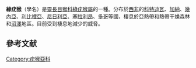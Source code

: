 {{Speciesbox 
| status = NT
| status_system = iucn3.1
| status_ref = <ref name=iucn>{{IUCN2006 | assessors = Primate Specialist Group | year = 1996 | id = 18245 | title = Procolobus verus | downloaded = 2007-07-29}}</ref>
| image = Procolobus verus.jpg
| taxon= Procolobus verus
| authority = ({{le|Van Beneden|Pierre-Joseph van Beneden}}, 1838)
| range_map=Procolobus verus range map.png
| range_map_caption=在西非的分布地
}}

'''綠疣猴'''（學名''{{lang|en|Procolobus verus}}''）是[[靈長目|靈長目]][[猴科|猴科]][[綠疣猴屬|綠疣猴屬]]的一種。分布於[[西非|西非]]的[[科特迪瓦|科特迪瓦]]、[[加納|加納]]、[[幾內亞|幾內亞]]、[[利比裡亞|利比裡亞]]、[[尼日利亞|尼日利亞]]、[[塞拉利昂|塞拉利昂]]、[[多哥|多哥]]等國，棲息於亞熱帶和熱帶干燥森林和[[沼澤|沼澤]]地區。目前受到棲息地減少的威脅。

== 參考文献 ==
{{reflist}}

{{commons category|Procolobus verus}}
{{维基物种|Procolobus verus}}
{{Taxonbar|from=Q777869}}

[[Category:疣猴亞科|Category:疣猴亞科]]


{{mammal-stub}}